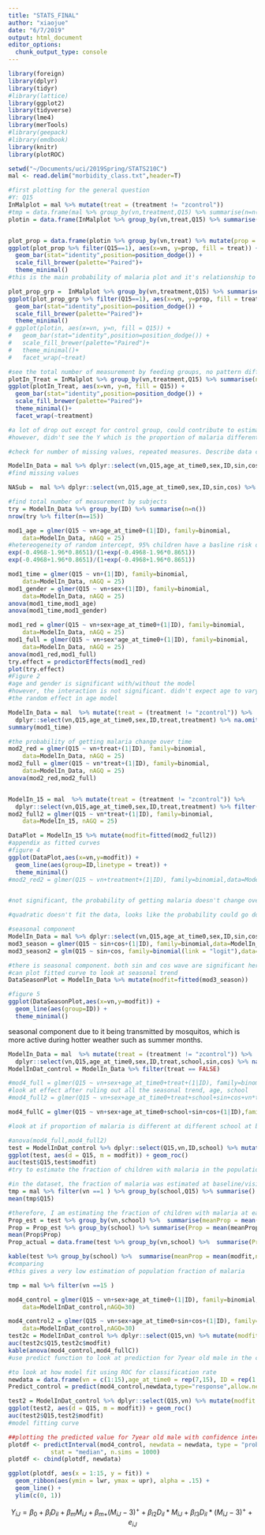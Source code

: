 ```yaml
---
title: "STATS_FINAL"
author: "xiaojue"
date: "6/7/2019"
output: html_document
editor_options: 
  chunk_output_type: console
---
```

```r
library(foreign)
library(dplyr)
library(tidyr)
#library(lattice)
library(ggplot2)
library(tidyverse)
library(lme4)
library(merTools)
#library(geepack)
#library(emdbook)
library(knitr)
library(plotROC)

setwd("~/Documents/uci/2019Spring/STATS210C")
mal <- read.delim("morbidity_class.txt",header=T)
```



```r
#first plotting for the general question
#Y: Q15 
InMalplot = mal %>% mutate(treat = (treatment != "zcontrol"))
#tmp = data.frame(mal %>% group_by(vn,treatment,Q15) %>% summarise(n=n()) %>% arrange(treatment,vn))
plotin = data.frame(InMalplot %>% group_by(vn,treat,Q15) %>% summarise(n=n())) %>% mutate(Q15 = as.factor(Q15)) %>% arrange(treat,Q15,vn)


plot_prop = data.frame(plotin %>% group_by(vn,treat) %>% mutate(prop = n/sum(n)))
ggplot(plot_prop %>% filter(Q15==1), aes(x=vn, y=prop, fill = treat)) +
  geom_bar(stat="identity",position=position_dodge()) + 
  scale_fill_brewer(palette="Paired")+
  theme_minimal()
#this is the main probability of malaria plot and it's relationship to treatment group or not over time (visit). It looks like with treatment   

plot_prop_grp =  InMalplot %>% group_by(vn,treatment,Q15) %>% summarise(n=n()) %>% mutate(Q15 = as.factor(Q15)) %>% group_by(vn,treatment) %>% mutate(prop = n/sum(n))
ggplot(plot_prop_grp %>% filter(Q15==1), aes(x=vn, y=prop, fill = treatment)) +
  geom_bar(stat="identity",position=position_dodge()) + 
  scale_fill_brewer(palette="Paired")+
  theme_minimal()
# ggplot(plotin, aes(x=vn, y=n, fill = Q15)) +
#   geom_bar(stat="identity",position=position_dodge()) +
#   scale_fill_brewer(palette="Paired")+
#   theme_minimal()+
#   facet_wrap(~treat)

#see the total number of measurement by feeding groups, no pattern differences suspected
plotIn_Treat = InMalplot %>% group_by(vn,treatment,Q15) %>% summarise(n=n()) %>% mutate(Q15 = as.factor(Q15))
ggplot(plotIn_Treat, aes(x=vn, y=n, fill = Q15)) +
  geom_bar(stat="identity",position=position_dodge()) +
  scale_fill_brewer(palette="Paired")+
  theme_minimal()+
  facet_wrap(~treatment)

#a lot of drop out except for control group, could contribute to estimates
#however, didn't see the Y which is the proportion of malaria different with/without treatment is different between control group and treatment group. Therefore, I am not suspecting the missing data is due to children having malaria or not depending on they received treatment or not.
```

```r
#check for number of missing values, repeated measures. Describe data characteristics, #of participants, number of observations for each participant. averages and sds for each observation. 

ModelIn_Data = mal %>% dplyr::select(vn,Q15,age_at_time0,sex,ID,sin,cos) %>% na.omit() %>% arrange(ID,vn)
#find missing values 

NASub =  mal %>% dplyr::select(vn,Q15,age_at_time0,sex,ID,sin,cos) %>% filter_all(any_vars(is.na(.))) %>% arrange(ID,vn)

#find total number of measurement by subjects
try = ModelIn_Data %>% group_by(ID) %>% summarise(n=n())
nrow(try %>% filter(n==15))

mod1_age = glmer(Q15 ~ vn+age_at_time0+(1|ID), family=binomial,
    data=ModelIn_Data, nAGQ = 25)
#hetereogeneity of random intercept, 95% children have a basline risk of malaria varies from 0.10 to 0.7683. --> necessary to include random effect here
exp(-0.4968-1.96*0.8651)/(1+exp(-0.4968-1.96*0.8651))
exp(-0.4968+1.96*0.8651)/(1+exp(-0.4968+1.96*0.8651))

mod1_time = glmer(Q15 ~ vn+(1|ID), family=binomial,
    data=ModelIn_Data, nAGQ = 25)
mod1_gender = glmer(Q15 ~ vn+sex+(1|ID), family=binomial,
    data=ModelIn_Data, nAGQ = 25)
anova(mod1_time,mod1_age)
anova(mod1_time,mod1_gender)

mod1_red = glmer(Q15 ~ vn+sex+age_at_time0+(1|ID), family=binomial,
    data=ModelIn_Data, nAGQ = 25)
mod1_full = glmer(Q15 ~ vn+sex*age_at_time0+(1|ID), family=binomial,
    data=ModelIn_Data, nAGQ = 25)
anova(mod1_red,mod1_full)
try.effect = predictorEffects(mod1_red)
plot(try.effect)
#Figure 2 
#age and gender is significant with/without the model 
#however, the interaction is not significant. didn't expect age to vary with gender. as expected from the study design.
#the random effect in age model 


```

```r
ModelIn_Data = mal  %>% mutate(treat = (treatment != "zcontrol")) %>%
  dplyr::select(vn,Q15,age_at_time0,sex,ID,treat,treatment) %>% na.omit() %>% arrange(ID,vn)
summary(mod1_time)

#the probability of getting malaria change over time
mod2_red = glmer(Q15 ~ vn+treat+(1|ID), family=binomial,
    data=ModelIn_Data, nAGQ = 25)
mod2_full = glmer(Q15 ~ vn*treat+(1|ID), family=binomial,
    data=ModelIn_Data, nAGQ = 25)
anova(mod2_red,mod2_full) 


ModelIn_15 = mal  %>% mutate(treat = (treatment != "zcontrol")) %>%
  dplyr::select(vn,Q15,age_at_time0,sex,ID,treat,treatment) %>% filter(vn !=15) %>% na.omit() %>% arrange(ID,vn)
mod2_full2 = glmer(Q15 ~ vn*treat+(1|ID), family=binomial,
    data=ModelIn_15, nAGQ = 25)

DataPlot = ModelIn_15 %>% mutate(modfit=fitted(mod2_full2))
#appendix as fitted curves
#figure 4 
ggplot(DataPlot,aes(x=vn,y=modfit)) + 
  geom_line(aes(group=ID,linetype = treat)) + 
  theme_minimal()
#mod2_red2 = glmer(Q15 ~ vn+treatment+(1|ID), family=binomial,data=ModelIn_Data, nAGQ = 25)


#not significant, the probability of getting malaria doesn't change over time, and it's not the effet of the intervention group

#quadratic doesn't fit the data, looks like the probability could go down 
```


```r
#seasonal component 
ModelIn_Data = mal %>% dplyr::select(vn,Q15,age_at_time0,sex,ID,sin,cos) %>% na.omit() %>% arrange(ID,vn)
mod3_season = glmer(Q15 ~ sin+cos+(1|ID), family=binomial,data=ModelIn_Data, nAGQ = 25)
mod3_season2 = glm(Q15 ~ sin+cos, family=binomial(link = "logit"),data=ModelIn_Data)

#there is seasonal component. both sin and cos wave are significant here 
#can plot fitted curve to look at seasonal trend 
DataSeasonPlot = ModelIn_Data %>% mutate(modfit=fitted(mod3_season))

#figure 5 
ggplot(DataSeasonPlot,aes(x=vn,y=modfit)) + 
  geom_line(aes(group=ID)) + 
  theme_minimal()
```
seasonal component due to it being transmitted by mosquitos, which is more active during hotter weather such as summer months. 


```r
ModelIn_Data = mal  %>% mutate(treat = (treatment != "zcontrol")) %>%
  dplyr::select(vn,Q15,age_at_time0,sex,ID,treat,school,sin,cos) %>% na.omit() %>% arrange(ID,vn)
ModelInDat_control = ModelIn_Data %>% filter(treat == FALSE)

#mod4_full = glmer(Q15 ~ vn+sex+age_at_time0+treat+(1|ID), family=binomial,ata=ModelIn_Data,nAGQ = 30)
#look at effect after ruling out all the seasonal trend, age, school 
#mod4_full2 = glmer(Q15 ~ vn+sex+age_at_time0+treat+school+sin+cos+vn*treat+(1|ID), family=binomial,data=ModelIn_Data,nAGQ = 30)

mod4_fullC = glmer(Q15 ~ vn+sex+age_at_time0+school+sin+cos+(1|ID),family=binomial,data=ModelInDat_control,nAGQ = 30)

#look at if proportion of malaria is different at different school at baseline

#anova(mod4_full,mod4_full2)
test = ModelInDat_control %>% dplyr::select(Q15,vn,ID,school) %>% mutate(modfit = fitted(mod4_fullC))
ggplot(test, aes(d = Q15, m = modfit)) + geom_roc()
auc(test$Q15,test$modfit)
#try to estimate the fraction of children with malaria in the population from the model here 

#in the dataset, the fraction of malaria was estimated at baseline/visit one. Therefore 
tmp = mal %>% filter(vn ==1 ) %>% group_by(school,Q15) %>% summarise()
mean(tmp$Q15)

#therefore, I am estimating the fraction of children with malaria at each visit
Prop_est = test %>% group_by(vn,school) %>%  summarise(meanProp = mean(modfit,na.omit = T),sd = sd(modfit)) 
Prop = Prop_est %>% group_by(school) %>% summarise(Prop = mean(meanProp))
mean(Prop$Prop)
Prop_actual = data.frame(test %>% group_by(vn,school) %>%  summarise(Prop = mean(Q15,na.omit=T)))

kable(test %>% group_by(school) %>%  summarise(meanProp = mean(modfit,na.omit = T),sd = sd(modfit)))
#comparing 
#this gives a very low estimation of population fraction of malaria

tmp = mal %>% filter(vn ==15 )

mod4_control = glmer(Q15 ~ vn+sex+age_at_time0+(1|ID), family=binomial,
    data=ModelInDat_control,nAGQ=30)

mod4_control2 = glmer(Q15 ~ vn+sex+age_at_time0+sin+cos+(1|ID), family=binomial,
    data=ModelInDat_control,nAGQ=30)
test2c = ModelInDat_control %>% dplyr::select(Q15,vn) %>% mutate(modfit = fitted(mod4_control2))
auc(test2c$Q15,test2c$modfit)
kable(anova(mod4_control,mod4_fullC))
#use predict function to look at prediction for 7year old male in the control 

#to look at how model fit using ROC for classification rate
newdata = data.frame(vn = c(1:15),age_at_time0 = rep(7,15), ID = rep(1,15),sex = rep("boy",15))
Predict_control = predict(mod4_control,newdata,type="response",allow.new.levels=T,re.form = ~(1|ID))

test2 = ModelInDat_control %>% dplyr::select(Q15,vn) %>% mutate(modfit = fitted(mod4_control))
ggplot(test2, aes(d = Q15, m = modfit)) + geom_roc()
auc(test2$Q15,test2$modfit)
#model fitting curve 

##plotting the predicted value for 7year old male with confidence interval 
plotdf <- predictInterval(mod4_control, newdata = newdata, type = "probability", 
            stat = "median", n.sims = 1000)
plotdf <- cbind(plotdf, newdata)

ggplot(plotdf, aes(x = 1:15, y = fit)) +
  geom_ribbon(aes(ymin = lwr, ymax = upr), alpha = .15) +
  geom_line() + 
  ylim(c(0, 1)) 
```


$$
Y_{iJ}= \beta_0+  \beta_lD_{il} + \beta_mM_{iJ}  + \beta_{m+}(M_{iJ}-3)^+ + \beta_{l2}D_{il}*M_{iJ} + \beta_{l3}D_{il}*(M_{iJ}-3)^+ +  e_{iJ}
$$